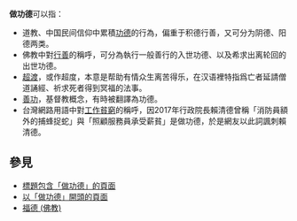 {{Wiktionary|做功德}}
'''做功德'''可以指：
* 道教、中国民间信仰中累積[[功德_(道教)|功德]]的行為，偏重于积德行善，又可分为阴德、阳德两类。
* 佛教中對[[行善|行善]]的稱呼，可分為執行一般善行的入世功德、以及希求出离轮回的出世功德。
* [[超渡|超渡]]，或作超度，本意是帮助有情众生离苦得乐，在汉语裡特指爲亡者延請僧道誦經、祈求死者得到冥福的法事。
* [[善功|善功]]，基督教概念，有時被翻譯為功德。
* 台灣網路用語中對[[工作貧窮|工作貧窮]]的稱呼，因2017年行政院長賴清德曾稱「消防員額外的捕蜂捉蛇」與「照顧服務員承受薪貧」是做功德，於是網友以此詞諷刺賴清德。

== 參見 ==
* [[Special:Search/intitle:"做功德"|標題包含「做功德」的頁面]]
* [[Special:Prefixindex/做功德|以「做功德」開頭的頁面]]
* [[福德_(佛教)|福德 (佛教)]]

{{Disambiguation|Cat=三字大中華地區相關消歧義|Zuo}}